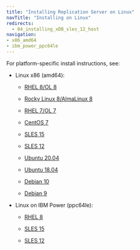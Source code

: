 ```yaml
---
title: "Installing Replication Server on Linux"
navTitle: "Installing on Linux"
redirects:
  - 04_installing_xDB_sles_12_host
navigation:
- x86_amd64
- ibm_power_ppc64le
---
```


<div id="installing_rpm_package" class="registered_link"></div>

For platform-specific install instructions, see:

- Linux x86 (amd64):

  - [RHEL 8/OL 8](x86_amd64/01_eprs_rhel8_x86)

  - [Rocky Linux 8/AlmaLinux 8](x86_amd64/02_eprs_other_linux8_x86)
  - [RHEL 7/OL 7](x86_amd64/03_eprs_rhel7_x86)
  - [CentOS 7](x86_amd64/04_eprs_centos7_x86)
  - [SLES 15](x86_amd64/05_eprs_sles15_x86)
  - [SLES 12](x86_amd64/06_eprs_sles12_x86)
  - [Ubuntu 20.04](x86_amd64/07_eprs_ubuntu20_x86)
  - [Ubuntu 18.04](x86_amd64/08_eprs_ubuntu18_x86)
  - [Debian 10](x86_amd64/09_eprs_debian10_x86)
  - [Debian 9](x86_amd64/10_eprs_debian9_x86)

- Linux on IBM Power (ppc64le):

  - [RHEL 8](ibm_power_ppc64le/09_eprs_rhel8_ppcle)
  
  - [SLES 15](ibm_power_ppc64le/11_eprs_sles15_ppcle)
  - [SLES 12](ibm_power_ppc64le/12_eprs_sles12_ppcle)

